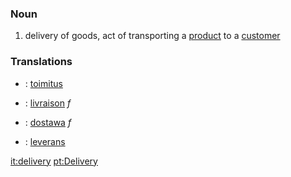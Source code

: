===Noun===
#delivery of goods, act of transporting a [[product]] to a [[customer]]

===Translations===

*{{fi}}: [[toimitus]]
*{{fr}}: [[livraison]] ''f''
*{{pl}}: [[dostawa]] ''f''
*{{sv}}: [[leverans]]

[[it:delivery]]
[[pt:Delivery]]